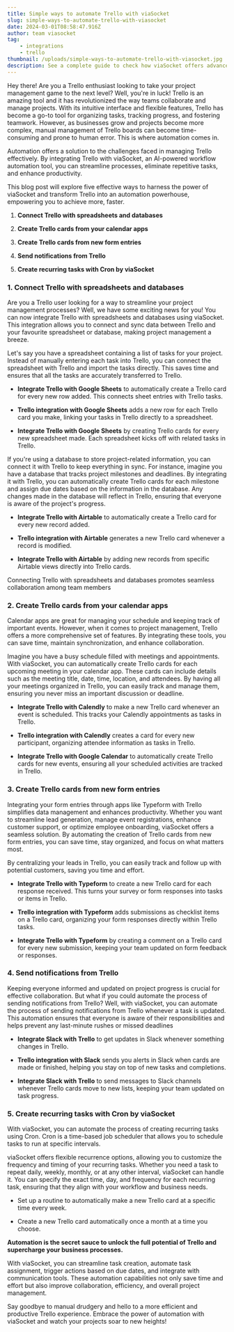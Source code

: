 ```yaml
---
title: Simple ways to automate Trello with viaSocket
slug: simple-ways-to-automate-trello-with-viasocket
date: 2024-03-01T08:58:47.916Z
author: team viasocket
tag:
    - integrations
    - trello
thumbnail: /uploads/simple-ways-to-automate-trello-with-viasocket.jpg
description: See a complete guide to check how viaSocket offers advanced workflows, AI assistance, and more cost-effective pricing with generous free usage limits compared to Make's restrictive plans and costs.
---
```


Hey there! Are you a Trello enthusiast looking to take your project management game to the next level? Well, you're in luck! Trello is an amazing tool and it has revolutionized the way teams collaborate and manage projects. With its intuitive interface and flexible features, Trello has become a go-to tool for organizing tasks, tracking progress, and fostering teamwork. However, as businesses grow and projects become more complex, manual management of Trello boards can become time-consuming and prone to human error. This is where automation comes in.

Automation offers a solution to the challenges faced in managing Trello effectively. By integrating Trello with viaSocket, an AI-powered workflow automation tool, you can streamline processes, eliminate repetitive tasks, and enhance productivity.

This blog post will explore five effective ways to harness the power of viaSocket and transform Trello into an automation powerhouse, empowering you to achieve more, faster.

1. **Connect Trello with spreadsheets and databases**

2. **Create Trello cards from your calendar apps**

3. **Create Trello cards from new form entries**

4. **Send notifications from Trello**

5. **Create recurring tasks with Cron by viaSocket**

### 1. Connect Trello with spreadsheets and databases<a id="1-connect-trello-with-spreadsheets-and-databases"></a>

Are you a Trello user looking for a way to streamline your project management processes? Well, we have some exciting news for you! You can now integrate Trello with spreadsheets and databases using viaSocket. This integration allows you to connect and sync data between Trello and your favourite spreadsheet or database, making project management a breeze.

Let's say you have a spreadsheet containing a list of tasks for your project. Instead of manually entering each task into Trello, you can connect the spreadsheet with Trello and import the tasks directly. This saves time and ensures that all the tasks are accurately transferred to Trello.

-   **Integrate Trello with Google Sheets** to automatically create a Trello card for every new row added. This connects sheet entries with Trello tasks.

*   **Trello integration with Google Sheets** adds a new row for each Trello card you make, linking your tasks in Trello directly to a spreadsheet.

-   **Integrate Trello with Google Sheets** by creating Trello cards for every new spreadsheet made. Each spreadsheet kicks off with related tasks in Trello.

If you're using a database to store project-related information, you can connect it with Trello to keep everything in sync. For instance, imagine you have a database that tracks project milestones and deadlines. By integrating it with Trello, you can automatically create Trello cards for each milestone and assign due dates based on the information in the database. Any changes made in the database will reflect in Trello, ensuring that everyone is aware of the project's progress.

-   **Integrate Trello with Airtable** to automatically create a Trello card for every new record added.

*   **Trello integration with Airtable** generates a new Trello card whenever a record is modified.

-   **Integrate Trello with Airtable** by adding new records from specific Airtable views directly into Trello cards.

Connecting Trello with spreadsheets and databases promotes seamless collaboration among team members

### 2. Create Trello cards from your calendar apps<a id="2-create-trello-cards-from-your-calendar-apps"></a>

Calendar apps are great for managing your schedule and keeping track of important events. However, when it comes to project management, Trello offers a more comprehensive set of features. By integrating these tools, you can save time, maintain synchronization, and enhance collaboration.

Imagine you have a busy schedule filled with meetings and appointments. With viaSocket, you can automatically create Trello cards for each upcoming meeting in your calendar app. These cards can include details such as the meeting title, date, time, location, and attendees. By having all your meetings organized in Trello, you can easily track and manage them, ensuring you never miss an important discussion or deadline.

-   **Integrate Trello with Calendly** to make a new Trello card whenever an event is scheduled. This tracks your Calendly appointments as tasks in Trello.

*   **Trello integration with Calendly** creates a card for every new participant, organizing attendee information as tasks in Trello.

-   **Integrate Trello with Google Calendar** to automatically create Trello cards for new events, ensuring all your scheduled activities are tracked in Trello.

### 3. Create Trello cards from new form entries<a id="3-create-trello-cards-from-new-form-entries"></a>

Integrating your form entries through apps like Typeform with Trello simplifies data management and enhances productivity. Whether you want to streamline lead generation, manage event registrations, enhance customer support, or optimize employee onboarding, viaSocket offers a seamless solution. By automating the creation of Trello cards from new form entries, you can save time, stay organized, and focus on what matters most.

By centralizing your leads in Trello, you can easily track and follow up with potential customers, saving you time and effort.

-   **Integrate Trello with Typeform** to create a new Trello card for each response received. This turns your survey or form responses into tasks or items in Trello.

*   **Trello integration with Typeform** adds submissions as checklist items on a Trello card, organizing your form responses directly within Trello tasks.

-   **Integrate Trello with Typeform** by creating a comment on a Trello card for every new submission, keeping your team updated on form feedback or responses.

### 4. Send notifications from Trello<a id="4-send-notifications-from-trello"></a>

Keeping everyone informed and updated on project progress is crucial for effective collaboration. But what if you could automate the process of sending notifications from Trello? Well, with viaSocket, you can automate the process of sending notifications from Trello whenever a task is updated. This automation ensures that everyone is aware of their responsibilities and helps prevent any last-minute rushes or missed deadlines

-   **Integrate Slack with Trello** to get updates in Slack whenever something changes in Trello.

*   **Trello integration with Slack** sends you alerts in Slack when cards are made or finished, helping you stay on top of new tasks and completions.

-   **Integrate Slack with Trello** to send messages to Slack channels whenever Trello cards move to new lists, keeping your team updated on task progress.

### 5. Create recurring tasks with Cron by viaSocket<a id="5-create-recurring-tasks-with-cron-by-viasocket"></a>

With viaSocket, you can automate the process of creating recurring tasks using Cron. Cron is a time-based job scheduler that allows you to schedule tasks to run at specific intervals.

viaSocket offers flexible recurrence options, allowing you to customize the frequency and timing of your recurring tasks. Whether you need a task to repeat daily, weekly, monthly, or at any other interval, viaSocket can handle it. You can specify the exact time, day, and frequency for each recurring task, ensuring that they align with your workflow and business needs.

-   Set up a routine to automatically make a new Trello card at a specific time every week.

*   Create a new Trello card automatically once a month at a time you choose.

**Automation is the secret sauce to unlock the full potential of Trello and supercharge your business processes.**

With viaSocket, you can streamline task creation, automate task assignment, trigger actions based on due dates, and integrate with communication tools. These automation capabilities not only save time and effort but also improve collaboration, efficiency, and overall project management.

Say goodbye to manual drudgery and hello to a more efficient and productive Trello experience. Embrace the power of automation with viaSocket and watch your projects soar to new heights!
